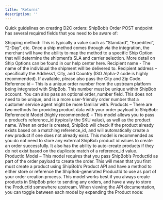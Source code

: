 ```yaml
---
title: 'Returns'
description: ''
---
```


Quick guidelines on creating D2C orders:
ShipBob’s Order POST endpoint has several required fields that you need to be aware of:

Shipping method: This is typically a value such as “Standard”, “Expedited”, “2-Day”, etc. Once a ship method comes through via the integration, the merchant will have the ability to map the method to a specific Ship Option that will determine the shipment’s SLA and carrier selection. More detail on Ship Options can be found in our help center here.
Recipient name - The name of the individual the shipment will be delivered to.
Recipient address – specifically the Address1, City, and Country (ISO Alpha-2 code is highly recommended).
If available, please also pass the City and Zip Code.
Reference id – This is a unique order number from the upstream platform being integrated with ShipBob. This number must be unique within ShipBob account.
You can also pass an optional order_number field. This does not need to be unique, and is a more user-friendly order number that a customer service agent might be more familiar with.
Products – There are two methods for providing product data with your order payload to ShipBob:
ReferenceId Model (highly recommended) – This model allows you to pass a product’s reference_id (typically the SKU value), as well as the product name. When an order is created, ShipBob will check if the product already exists based on a matching reference_id, and will automatically create a new product if one does not already exist.
This model is recommended as you do not need to store any external ShipBob product id values to create an order successfully. It also has the ability to auto-create products if they do not exist based on the duplicate match of a reference_id value.
ProductId Model – This model requires that you pass ShipBob’s ProductId as part of the order payload to create the order. This will mean that you first must create a product using ShipBob’s Product API and have a method to either store or reference the ShipBob-generated ProductId to use as part of your order creation process.
This model works best if you always create products in ShipBob prior to sending any orders, and have a way to store the ProductId somewhere upstream.
When viewing the API documentation, you can toggle between each model by expanding the Product node: